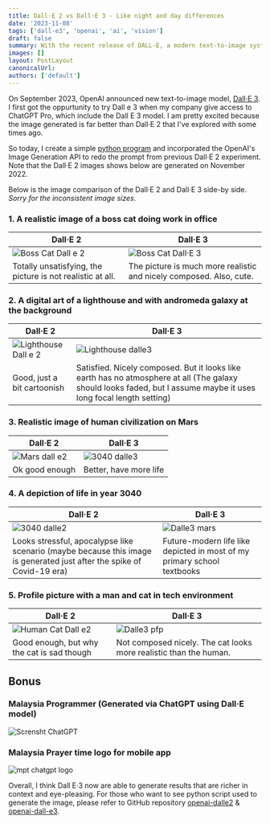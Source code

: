 ```yaml
---
title: Dall·E 2 vs Dall·E 3 - Like night and day differences
date: '2023-11-08'
tags: ['dall-e3', 'openai', 'ai', 'vision']
draft: false
summary: With the recent release of DALL-E, a modern text-to-image system developed by OpenAI, I repeat the previous experiment to generate image from Dall-E2 to compare their resuls
images: []
layout: PostLayout
canonicalUrl:
authors: ['default']
---
```


On September 2023, OpenAI announced new text-to-image model, [Dall·E 3](https://openai.com/dall-e-3). I first got the oppurtunity to try
Dall e 3 when my company give access to ChatGPT Pro, which include the Dall E 3 model. I am pretty excited because the
image generated is far better than Dall·E 2 that I've explored with some times ago.

So today, I create a simple [python program](https://github.com/iqfareez/openai-dall-e3) and incorporated the OpenAI's Image Generation API to redo the prompt from
previous Dall·E 2 experiment. Note that the Dall·E 2 images shows below are generated on November 2022.

Below is the image comparison of the Dall·E 2 and Dall·E 3 side-by side. _Sorry for the inconsistent image sizes._

### 1. A realistic image of a boss cat doing work in office

| Dall·E 2                                                           | Dall·E 3                                                                                 |
| ------------------------------------------------------------------ | ---------------------------------------------------------------------------------------- |
| ![Boss Cat Dall e 2](/static/blog/dall-e2-vs-dall-e3/boss-cat.png) | ![Boss Cat Dall·E 3](/static/blog/dall-e2-vs-dall-e3/Image-fK7LnxJH80gANdpFmEWI78j1.png) |
| Totally unsatisfying, the picture is not realistic at all.         | The picture is much more realistic and nicely composed. Also, cute.                      |

### 2. A digital art of a lighthouse and with andromeda galaxy at the background

| Dall·E 2                                                              | Dall·E 3                                                                                                                                                           |
| --------------------------------------------------------------------- | ------------------------------------------------------------------------------------------------------------------------------------------------------------------ |
| ![Lighthouse Dall e 2](/static/blog/dall-e2-vs-dall-e3/ligthouse.png) | ![Lighthouse dalle3](/static/blog/dall-e2-vs-dall-e3/img.png)                                                                                                      |
| Good, just a bit cartoonish                                           | Satisfied. Nicely composed. But it looks like earth has no atmosphere at all (The galaxy should looks faded, but I assume maybe it uses long focal length setting) |

### 3. Realistic image of human civilization on Mars

| Dall·E 2                                                  | Dall·E 3                                                                         |
| --------------------------------------------------------- | -------------------------------------------------------------------------------- |
| ![Mars dall e2](/static/blog/dall-e2-vs-dall-e3/mars.png) | ![3040 dalle3](/static/blog/dall-e2-vs-dall-e3/img-KyPYDoYsPMT4IBLz5z6BuP5a.png) |
| Ok good enough                                            | Better, have more life                                                           |

### 4. A depiction of life in year 3040

| Dall·E 2                                                                                                               | Dall·E 3                                                                         |
| ---------------------------------------------------------------------------------------------------------------------- | -------------------------------------------------------------------------------- |
| ![3040 dalle2](/static/blog/dall-e2-vs-dall-e3/2020.png)                                                               | ![Dalle3 mars](/static/blog/dall-e2-vs-dall-e3/img-7n6hXihwd5VlNwPBMh6EisMv.png) |
| Looks stressful, apocalypse like scenario (maybe because this image is generated just after the spike of Covid-19 era) | Future-modern life like depicted in most of my primary school textbooks          |

### 5. Profile picture with a man and cat in tech environment

| Dall·E 2                                                               | Dall·E 3                                                                        |
| ---------------------------------------------------------------------- | ------------------------------------------------------------------------------- |
| ![Human Cat Dall e2](/static/blog/dall-e2-vs-dall-e3/pp-human-cat.png) | ![Dalle3 pfp](/static/blog/dall-e2-vs-dall-e3/img-UKNtvU1yyOAU4tzu023GakLs.png) |
| Good enough, but why the cat is sad though                             | Not composed nicely. The cat looks more realistic than the human.               |

## Bonus

### Malaysia Programmer (Generated via ChatGPT using Dall·E model)

![Scrensht ChatGPT](/static/blog/dall-e2-vs-dall-e3/Screenshot-CHatgpt-programmer-malaya.png)

### Malaysia Prayer time logo for mobile app

![mpt chatgpt logo](/static/blog/dall-e2-vs-dall-e3/mpt-logo.png)

Overall, I think Dall E·3 now are able to generate results that are richer in context and eye-pleasing. For those
who want to see python script used to generate the image, please refer to GitHub repository [openai-dalle2](https://github.com/iqfareez/openai-dalle2/commits/master)
& [openai-dall-e3](https://github.com/iqfareez/openai-dall-e3#example-results).
